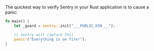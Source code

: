 The quickest way to verify Sentry in your Rust application is to cause a panic:


```rust
fn main() {
    let _guard = sentry::init("___PUBLIC_DSN___");

    // Sentry will capture this
    panic!("Everything is on fire!");
}
```
